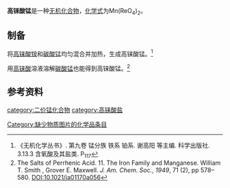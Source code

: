 {{chembox
| verifiedrevid = 
|   Name = 高铼酸锰
|   ImageFile = manganese perrhenate.png
|   ImageName = 
|   OtherNames = 偏高铼酸锰
|   IUPACName = 铼(VII)酸锰(II)
| Section1 = {{Chembox Identifiers
|   ChemSpiderID_Ref = {{chemspidercite|correct|chemspider}}
| ChemSpiderID = 
| PubChem = 
| InChI =
| InChIKey =
| SMILES = 
| StdInChI_Ref = {{stdinchicite|correct|chemspider}}
| StdInChI =
| StdInChIKey_Ref = {{stdinchicite|correct|chemspider}}
| StdInChIKey = 
| CASNo = 14012-88-5
| CASNo_Ref = {{cascite|correct|CAS}}
  }}
| Section2 = {{Chembox Properties
|   Formula = Mn(ReO<sub>4</sub>)<sub>2</sub>
|   MolarMass = 555.352（无水）<br />591.384（二水）
|   Appearance = 粉色固体（无水或二水）<ref name=perrhenic />
|   Density = 5.12g/cm<sup>3</sup>（无水）<br />4.32g/cm<sup>3</sup>（二水）
|   MeltingPt = 861℃
|   Solubility =340g（无水）<br />464g（二水）
|   BoilingPt = 
|   Solvent =
|   SolubleOther = 
  }}
| Section7 = {{Chembox Hazards
|  EUHazardSymbol =
|  RPhrases =
|  SPhrases =
|  FlashPt = 
|  EUClass =
|  EUIndex = 
|  MainHazards = 
|  NFPA-H = 
|  NFPA-F = 
|  NFPA-R = 
|  NFPA-O = 
|  RSPhrases = 
|  Autoignition = 
|  ExploLimits = 
|  PEL = 
  }}
| Section8 = {{Chembox Related
|   Function = 
|   OtherFunctn = 
|   OtherAnions = [[高氯酸锰|高氯酸锰]]
|   OtherCations = [[高铼酸钾|高铼酸钾]]
|   OtherCpds = [[七氧化二铼|七氧化二铼]]<br />[[高铼酸|高铼酸]]
  }}
}}

'''高铼酸锰'''是一种[[无机化合物|无机化合物]]，[[化学式|化学式]]为Mn(ReO<sub>4</sub>)<sub>2</sub>。
==制备==
将[[高铼酸铵|高铼酸铵]]和[[碳酸锰|碳酸锰]]均匀混合并加热，生成高铼酸锰。<ref name=wj>《无机化学丛书》. 第九卷 锰分族 铁系 铂系. 谢高阳 等主编. 科学出版社. 3.13.3 含氧酸及其盐类. P<sub>117</sub></ref>

用[[高铼酸|高铼酸]]溶液溶解[[碳酸锰|碳酸锰]]也能得到高铼酸锰。<ref name=perrhenic>The Salts of Perrhenic Acid. 11. The Iron Family and Manganese. William T. Smith , Grover E. Maxwell. ''J. Am. Chem. Soc.'', ''1949'', 71 (2), pp 578–580. DOI:10.1021/ja01170a056 </ref>

==参考资料==
{{reflist}}

{{高铼酸盐}}

[[category:二价锰化合物|category:二价锰化合物]]
[[category:高铼酸盐|category:高铼酸盐]]
[[Category:缺少物质图片的化学品条目|Category:缺少物质图片的化学品条目]]